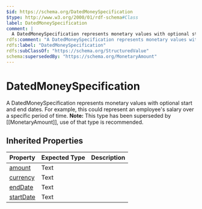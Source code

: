 ```yaml
---
$id: https://schema.org/DatedMoneySpecification
$type: http://www.w3.org/2000/01/rdf-schema#Class
label: DatedMoneySpecification
comment: |
  A DatedMoneySpecification represents monetary values with optional start and end dates. For example, this could represent an employee's salary over a specific period of time. __Note:__ This type has been superseded by [[MonetaryAmount]], use of that type is recommended.
rdfs:comment: "A DatedMoneySpecification represents monetary values with optional start and end dates. For example, this could represent an employee's salary over a specific period of time. __Note:__ This type has been superseded by [[MonetaryAmount]], use of that type is recommended."
rdfs:label: "DatedMoneySpecification"
rdfs:subClassOf: "https://schema.org/StructuredValue"
schema:supersededBy: "https://schema.org/MonetaryAmount"
---
```


# DatedMoneySpecification

A DatedMoneySpecification represents monetary values with optional start and end dates. For example, this could represent an employee's salary over a specific period of time. __Note:__ This type has been superseded by [[MonetaryAmount]], use of that type is recommended.

## Inherited Properties

| Property | Expected Type | Description |
| --- | --- | --- |
| [amount](https://schema.org/amount) | Text |  |
| [currency](https://schema.org/currency) | Text |  |
| [endDate](https://schema.org/endDate) | Text |  |
| [startDate](https://schema.org/startDate) | Text |  |
